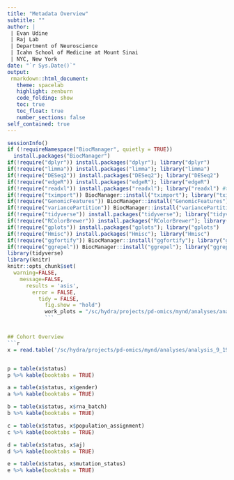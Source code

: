```yaml
---
title: "Metadata Overview"
subtitle: ""
author: |
 | Evan Udine
 | Raj Lab
 | Department of Neuroscience
 | Icahn School of Medicine at Mount Sinai
 | NYC, New York
date: "`r Sys.Date()`"
output:
 rmarkdown::html_document:
   theme: spacelab
   highlight: zenburn
   code_folding: show
   toc: true
   toc_float: true
   number_sections: false
self_contained: true
---
```


```r
sessionInfo()
if (!requireNamespace("BiocManager", quietly = TRUE))
  install.packages("BiocManager")
if(!require("dplyr")) install.packages("dplyr"); library("dplyr")
if(!require("limma")) install.packages("limma"); library("limma")
if(!require("DESeq2")) install.packages("DESeq2"); library("DESeq2")
if(!require("edgeR")) install.packages("edgeR"); library("edgeR")
if(!require("readxl")) install.packages("readxl"); library("readxl") #to read excel into R
if(!require("tximport")) BiocManager::install("tximport"); library("tximport")
if(!require("GenomicFeatures")) BiocManager::install("GenomicFeatures"); library("GenomicFeatures")
if(!require("variancePartition")) BiocManager::install("variancePartition"); library("variancePartition")
if(!require("tidyverse")) install.packages("tidyverse"); library("tidyverse")
if(!require("RColorBrewer")) install.packages("RColorBrewer"); library("RColorBrewer")
if(!require("gplots")) install.packages("gplots"); library("gplots")
if(!require("Hmisc")) install.packages("Hmisc"); library("Hmisc")
if(!require("ggfortify")) BiocManager::install("ggfortify"); library("ggfortify")
if(!require("ggrepel")) BiocManager::install("ggrepel"); library("ggrepel")
library(tidyverse)
library(knitr)
knitr::opts_chunk$set(
  warning=FALSE,
    message=FALSE,
      results = 'asis',
        error = FALSE,
          tidy = FALSE,
            fig.show = "hold")
            work_plots = "/sc/hydra/projects/pd-omics/mynd/analyses/analysis_9_19_19/plots"
            ```


## Cohort Overview
```r
x = read.table('/sc/hydra/projects/pd-omics/mynd/analyses/analysis_9_19_19/mynd_metadata_9_19_19.txt', row.names = 1,  header = T, check.names = F)


p = table(x$status)
p %>% kable(booktabs = TRUE)

a = table(x$status, x$gender)
a %>% kable(booktabs = TRUE)

b = table(x$status, x$rna_batch)
b %>% kable(booktabs = TRUE)

c = table(x$status, x$population_assignment)
c %>% kable(booktabs = TRUE)

d = table(x$status, x$aj)
d %>% kable(booktabs = TRUE)

e = table(x$status, x$mutation_status)
e %>% kable(booktabs = TRUE)
```
